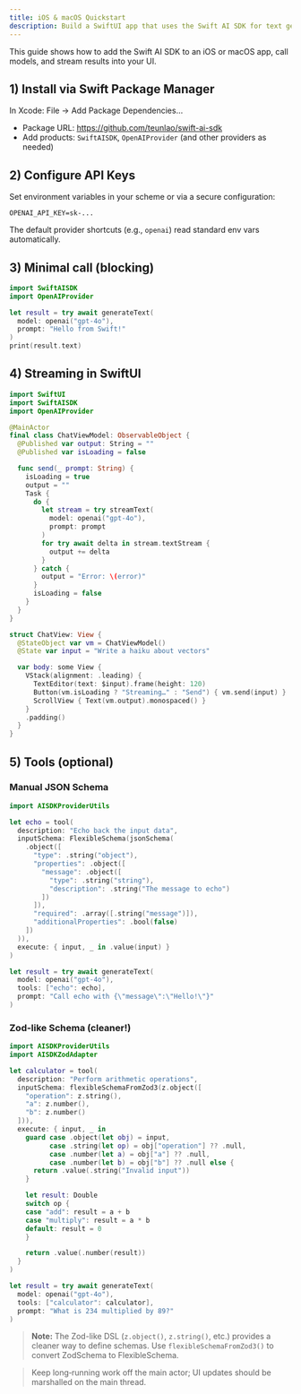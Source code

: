 ```yaml
---
title: iOS & macOS Quickstart
description: Build a SwiftUI app that uses the Swift AI SDK for text generation and streaming.
---
```


This guide shows how to add the Swift AI SDK to an iOS or macOS app, call models, and stream results into your UI.

## 1) Install via Swift Package Manager

In Xcode: File → Add Package Dependencies…

- Package URL: https://github.com/teunlao/swift-ai-sdk
- Add products: `SwiftAISDK`, `OpenAIProvider` (and other providers as needed)

## 2) Configure API Keys

Set environment variables in your scheme or via a secure configuration:

```text
OPENAI_API_KEY=sk-...
```

The default provider shortcuts (e.g., `openai`) read standard env vars automatically.

## 3) Minimal call (blocking)

```swift
import SwiftAISDK
import OpenAIProvider

let result = try await generateText(
  model: openai("gpt-4o"),
  prompt: "Hello from Swift!"
)
print(result.text)
```

## 4) Streaming in SwiftUI

```swift
import SwiftUI
import SwiftAISDK
import OpenAIProvider

@MainActor
final class ChatViewModel: ObservableObject {
  @Published var output: String = ""
  @Published var isLoading = false

  func send(_ prompt: String) {
    isLoading = true
    output = ""
    Task {
      do {
        let stream = try streamText(
          model: openai("gpt-4o"),
          prompt: prompt
        )
        for try await delta in stream.textStream {
          output += delta
        }
      } catch {
        output = "Error: \(error)"
      }
      isLoading = false
    }
  }
}

struct ChatView: View {
  @StateObject var vm = ChatViewModel()
  @State var input = "Write a haiku about vectors"

  var body: some View {
    VStack(alignment: .leading) {
      TextEditor(text: $input).frame(height: 120)
      Button(vm.isLoading ? "Streaming…" : "Send") { vm.send(input) }
      ScrollView { Text(vm.output).monospaced() }
    }
    .padding()
  }
}
```

## 5) Tools (optional)

### Manual JSON Schema

```swift
import AISDKProviderUtils

let echo = tool(
  description: "Echo back the input data",
  inputSchema: FlexibleSchema(jsonSchema(
    .object([
      "type": .string("object"),
      "properties": .object([
        "message": .object([
          "type": .string("string"),
          "description": .string("The message to echo")
        ])
      ]),
      "required": .array([.string("message")]),
      "additionalProperties": .bool(false)
    ])
  )),
  execute: { input, _ in .value(input) }
)

let result = try await generateText(
  model: openai("gpt-4o"),
  tools: ["echo": echo],
  prompt: "Call echo with {\"message\":\"Hello!\"}"
)
```

### Zod-like Schema (cleaner!)

```swift
import AISDKProviderUtils
import AISDKZodAdapter

let calculator = tool(
  description: "Perform arithmetic operations",
  inputSchema: flexibleSchemaFromZod3(z.object([
    "operation": z.string(),
    "a": z.number(),
    "b": z.number()
  ])),
  execute: { input, _ in
    guard case .object(let obj) = input,
          case .string(let op) = obj["operation"] ?? .null,
          case .number(let a) = obj["a"] ?? .null,
          case .number(let b) = obj["b"] ?? .null else {
      return .value(.string("Invalid input"))
    }

    let result: Double
    switch op {
    case "add": result = a + b
    case "multiply": result = a * b
    default: result = 0
    }

    return .value(.number(result))
  }
)

let result = try await generateText(
  model: openai("gpt-4o"),
  tools: ["calculator": calculator],
  prompt: "What is 234 multiplied by 89?"
)
```

> **Note:** The Zod-like DSL (`z.object()`, `z.string()`, etc.) provides a cleaner way to define schemas. Use `flexibleSchemaFromZod3()` to convert ZodSchema to FlexibleSchema.

> Keep long‑running work off the main actor; UI updates should be marshalled on the main thread.

